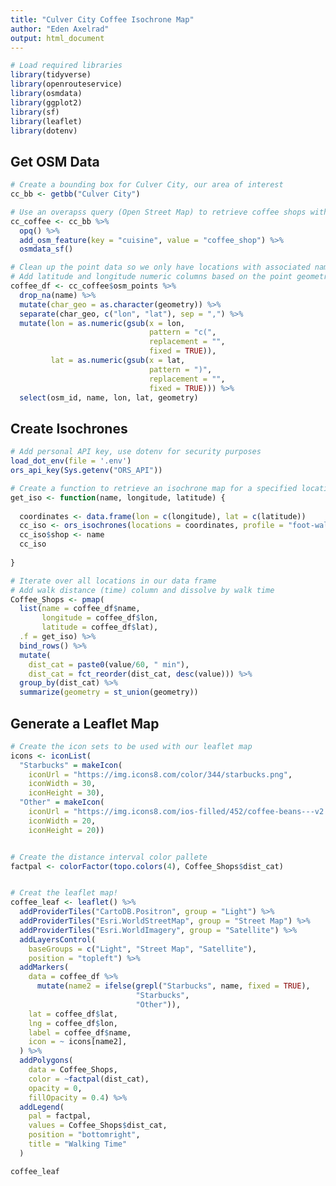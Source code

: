 ---
title: "Culver City Coffee Isochrone Map"
author: "Eden Axelrad"
output: html_document
---

```{r setup, include=FALSE}

# Load required libraries
library(tidyverse)
library(openrouteservice)
library(osmdata)
library(ggplot2)
library(sf)
library(leaflet)
library(dotenv)

```

## Get OSM Data

```{r osm}

# Create a bounding box for Culver City, our area of interest
cc_bb <- getbb("Culver City")

# Use an overapss query (Open Street Map) to retrieve coffee shops within our bounding box
cc_coffee <- cc_bb %>%
  opq() %>%
  add_osm_feature(key = "cuisine", value = "coffee_shop") %>%
  osmdata_sf()

# Clean up the point data so we only have locations with associated names
# Add latitude and longitude numeric columns based on the point geometries
coffee_df <- cc_coffee$osm_points %>%
  drop_na(name) %>%
  mutate(char_geo = as.character(geometry)) %>%
  separate(char_geo, c("lon", "lat"), sep = ",") %>%
  mutate(lon = as.numeric(gsub(x = lon,
                               pattern = "c(", 
                               replacement = "",
                               fixed = TRUE)),
         lat = as.numeric(gsub(x = lat,
                               pattern = ")", 
                               replacement = "",
                               fixed = TRUE))) %>%
  select(osm_id, name, lon, lat, geometry)

```

## Create Isochrones

```{r ORS}

# Add personal API key, use dotenv for security purposes
load_dot_env(file = '.env')
ors_api_key(Sys.getenv("ORS_API"))

# Create a function to retrieve an isochrone map for a specified location
get_iso <- function(name, longitude, latitude) {
  
  coordinates <- data.frame(lon = c(longitude), lat = c(latitude))
  cc_iso <- ors_isochrones(locations = coordinates, profile = "foot-walking", range = 600, interval = 150, output = "sf")
  cc_iso$shop <- name
  cc_iso
  
}

# Iterate over all locations in our data frame
# Add walk distance (time) column and dissolve by walk time
Coffee_Shops <- pmap(
  list(name = coffee_df$name,
       longitude = coffee_df$lon,
       latitude = coffee_df$lat),
  .f = get_iso) %>%
  bind_rows() %>%
  mutate(
    dist_cat = paste0(value/60, " min"),
    dist_cat = fct_reorder(dist_cat, desc(value))) %>%
  group_by(dist_cat) %>%
  summarize(geometry = st_union(geometry))


```

## Generate a Leaflet Map

```{r leaflet}

# Create the icon sets to be used with our leaflet map
icons <- iconList(
  "Starbucks" = makeIcon(
    iconUrl = "https://img.icons8.com/color/344/starbucks.png",
    iconWidth = 30,
    iconHeight = 30),
  "Other" = makeIcon(
    iconUrl = "https://img.icons8.com/ios-filled/452/coffee-beans---v2.png",
    iconWidth = 20,
    iconHeight = 20))


# Create the distance interval color pallete 
factpal <- colorFactor(topo.colors(4), Coffee_Shops$dist_cat)


# Creat the leaflet map! 
coffee_leaf <- leaflet() %>%
  addProviderTiles("CartoDB.Positron", group = "Light") %>%
  addProviderTiles("Esri.WorldStreetMap", group = "Street Map") %>%
  addProviderTiles("Esri.WorldImagery", group = "Satellite") %>%
  addLayersControl(
    baseGroups = c("Light", "Street Map", "Satellite"),
    position = "topleft") %>%
  addMarkers(
    data = coffee_df %>%
      mutate(name2 = ifelse(grepl("Starbucks", name, fixed = TRUE), 
                            "Starbucks", 
                            "Other")),
    lat = coffee_df$lat,
    lng = coffee_df$lon,
    label = coffee_df$name,
    icon = ~ icons[name2],
  ) %>%
  addPolygons(
    data = Coffee_Shops,
    color = ~factpal(dist_cat),
    opacity = 0,
    fillOpacity = 0.4) %>%
  addLegend(
    pal = factpal,
    values = Coffee_Shops$dist_cat,
    position = "bottomright",
    title = "Walking Time"
  )

coffee_leaf

```
